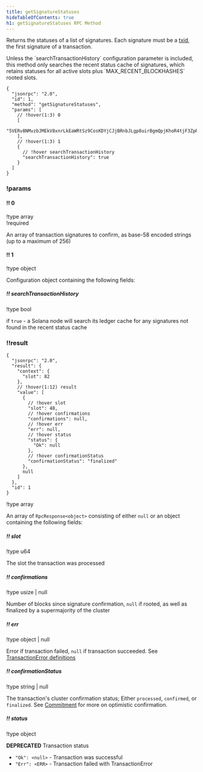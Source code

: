```yaml
---
title: getSignatureStatuses
hideTableOfContents: true
h1: getSignatureStatuses RPC Method
---
```


Returns the statuses of a list of signatures. Each signature must be a
[txid](/docs/references/terminology#transaction-id), the first signature of a
transaction.

<Callout type="info">
  Unless the `searchTransactionHistory` configuration parameter is included,
  this method only searches the recent status cache of signatures, which retains
  statuses for all active slots plus `MAX_RECENT_BLOCKHASHES` rooted slots.
</Callout>

<APIMethod>

```jsonc !!request with-client
{
  "jsonrpc": "2.0",
  "id": 1,
  "method": "getSignatureStatuses",
  "params": [
    // !hover(1:3) 0
    [
      "5VERv8NMvzbJMEkV8xnrLkEaWRtSz9CosKDYjCJjBRnbJLgp8uirBgmQpjKhoR4tjF3ZpRzrFmBV6UjKdiSZkQUW"
    ],
    // !hover(1:3) 1
    {
      // !hover searchTransactionHistory
      "searchTransactionHistory": true
    }
  ]
}
```

### !params

#### !! 0

!type array  
!required

An array of transaction signatures to confirm, as base-58 encoded strings (up to
a maximum of 256)

#### !! 1

!type object

Configuration object containing the following fields:

##### !! searchTransactionHistory

!type bool

if `true` - a Solana node will search its ledger cache for any signatures not
found in the recent status cache

### !!result

```jsonc !response
{
  "jsonrpc": "2.0",
  "result": {
    "context": {
      "slot": 82
    },
    // !hover(1:12) result
    "value": [
      {
        // !hover slot
        "slot": 48,
        // !hover confirmations
        "confirmations": null,
        // !hover err
        "err": null,
        // !hover status
        "status": {
          "Ok": null
        },
        // !hover confirmationStatus
        "confirmationStatus": "finalized"
      },
      null
    ]
  },
  "id": 1
}
```

!type array

An array of `RpcResponse<object>` consisting of either `null` or an object
containing the following fields:

##### !! slot

!type u64

The slot the transaction was processed

##### !! confirmations

!type usize | null

Number of blocks since signature confirmation, `null` if rooted, as well as
finalized by a supermajority of the cluster

##### !! err

!type object | null

Error if transaction failed, `null` if transaction succeeded. See
[TransactionError definitions](https://github.com/solana-labs/solana/blob/c0c60386544ec9a9ec7119229f37386d9f070523/sdk/src/transaction/error.rs#L13)

##### !! confirmationStatus

!type string | null

The transaction's cluster confirmation status; Either `processed`, `confirmed`,
or `finalized`. See [Commitment](/docs/rpc/#configuring-state-commitment) for
more on optimistic confirmation.

##### !! status

!type object

**DEPRECATED** Transaction status

- `"Ok": <null>` - Transaction was successful
- `"Err": <ERR>` - Transaction failed with TransactionError

</APIMethod>
